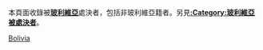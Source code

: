 本頁面收錄被'''[[玻利維亞|玻利維亞]]'''處決者，包括非玻利維亞籍者。另見'''[[:Category:玻利維亞被處決者|:Category:玻利維亞被處決者]]'''。

[[Category:被各國處決者|Bolivia]]